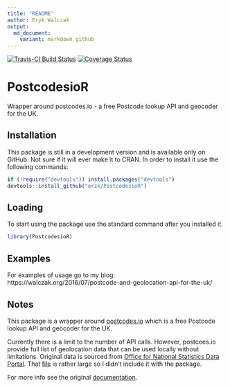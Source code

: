 ---
title: "README"
author: Eryk Walczak
output:
  md_document:
    variant: markdown_github
---

[![Travis-CI Build Status](https://travis-ci.org/erzk/PostcodesioR.svg?branch=master)](https://travis-ci.org/erzk/PostcodesioR)
[![Coverage Status](https://img.shields.io/codecov/c/github/erzk/PostcodesioR/master.svg)](https://codecov.io/github/erzk/PostcodesioR?branch=master)

# PostcodesioR

Wrapper around postcodes.io - a free Postcode lookup API and geocoder for the UK.

## Installation

This package is still in a development version and is available only on GitHub. Not sure if it will ever make it to CRAN.
In order to install it use the  following commands:

```{r, eval=FALSE}
if (!require("devtools")) install.packages("devtools")
devtools::install_github("erzk/PostcodesioR")
```

## Loading

To start using the package use the standard command after you installed it.

```{r, eval=FALSE}
library(PostcodesioR)
```

## Examples

For examples of usage go to my blog:
https://walczak.org/2016/07/postcode-and-geolocation-api-for-the-uk/

## Notes

This package is a wrapper around [postcodes.io](http://postcodes.io/) which is a free Postcode lookup API and geocoder for the UK.

Currently there is a limit to the number of API calls. However, postcoes.io provide full list of geolocation data that can be used locally without limitations. Original data is sourced from [Office for National Statistics Data Portal](https://geoportal.statistics.gov.uk/geoportal/catalog/main/home.page).
That [file](https://github.com/ideal-postcodes/postcodes.io/blob/master/latest) is rather large so I didn't include it with the package.

For more info see the original [documentation](https://postcodes.io/docs).

